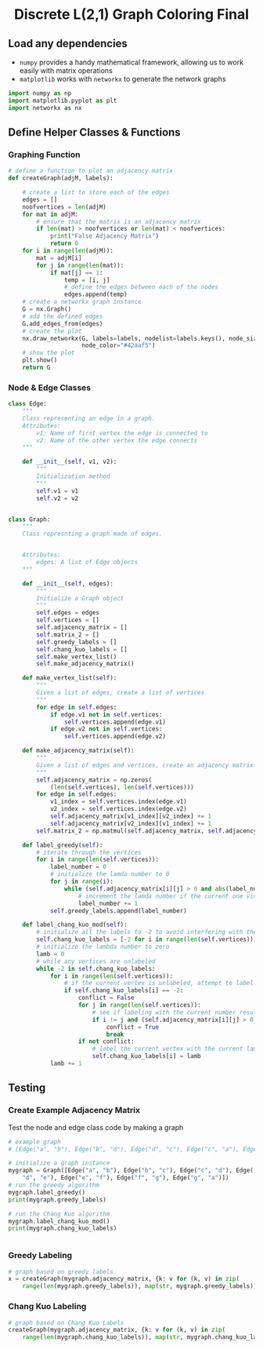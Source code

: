 # Discrete L(2,1) Graph Coloring Final {style="text-align: center;"}

## Load any dependencies

-   `numpy` provides a handy mathematical framework, allowing us to work easily with matrix operations
-   `matplotlib` works with `networkx` to generate the network graphs

```python
import numpy as np
import matplotlib.pyplot as plt
import networkx as nx
```

## Define Helper Classes & Functions

### Graphing Function
```python
# define a function to plot an adjacency matrix
def createGraph(adjM, labels):

    # create a list to store each of the edges
    edges = []
    noofvertices = len(adjM)
    for mat in adjM:
        # ensure that the matrix is an adjacency matrix
        if len(mat) > noofvertices or len(mat) < noofvertices:
            print("False Adjacency Matrix")
            return 0
    for i in range(len(adjM)):
        mat = adjM[i]
        for j in range(len(mat)):
            if mat[j] == 1:
                temp = [i, j]
                # define the edges between each of the nodes
                edges.append(temp)
    # create a networkx graph instance
    G = nx.Graph()
    # add the defined edges
    G.add_edges_from(edges)
    # create the plot
    nx.draw_networkx(G, labels=labels, nodelist=labels.keys(), node_size=800,
                     node_color="#42aaf5")
    # show the plot
    plt.show()
    return G
```

### Node & Edge Classes

```python
class Edge:
    """
    Class representing an edge in a graph.
    Attributes:
        v1: Name of first vertex the edge is connected to
        v2: Name of the other vertex the edge connects
    """

    def __init__(self, v1, v2):
        """
        Initialization method
        """
        self.v1 = v1
        self.v2 = v2


class Graph:
    """
    Class represnting a graph made of edges.


    Attributes:
        edges: A list of Edge objects
    """

    def __init__(self, edges):
        """
        Initialize a Graph object
        """
        self.edges = edges
        self.vertices = []
        self.adjacency_matrix = []
        self.matrix_2 = []
        self.greedy_labels = []
        self.chang_kuo_labels = []
        self.make_vertex_list()
        self.make_adjacency_matrix()

    def make_vertex_list(self):
        """
        Given a list of edges, create a list of vertices
        """
        for edge in self.edges:
            if edge.v1 not in self.vertices:
                self.vertices.append(edge.v1)
            if edge.v2 not in self.vertices:
                self.vertices.append(edge.v2)

    def make_adjacency_matrix(self):
        """
        Given a list of edges and vertices, create an adjacency matrix for the graph
        """
        self.adjacency_matrix = np.zeros(
            (len(self.vertices), len(self.vertices)))
        for edge in self.edges:
            v1_index = self.vertices.index(edge.v1)
            v2_index = self.vertices.index(edge.v2)
            self.adjacency_matrix[v1_index][v2_index] += 1
            self.adjacency_matrix[v2_index][v1_index] += 1
        self.matrix_2 = np.matmul(self.adjacency_matrix, self.adjacency_matrix)

    def label_greedy(self):
        # iterate through the vertices
        for i in range(len(self.vertices)):
            label_number = 0
            # initialize the lamda number to 0
            for j in range(i):
                while (self.adjacency_matrix[i][j] > 0 and abs(label_number - self.greedy_labels[j]) < 2) or (self.matrix_2[i][j] > 0 and abs(label_number - self.greedy_labels[j]) < 1):
                    # increment the lamda number if the current one violates the L(2,1) labeling rules
                    label_number += 1
            self.greedy_labels.append(label_number)

    def label_chang_kuo_mod(self):
        # initialize all the labels to -2 to avoid interfering with the actual labels
        self.chang_kuo_labels = [-2 for i in range(len(self.vertices))]
        # initialize the lambda number to zero
        lamb = 0
        # while any vertices are unlabeled
        while -2 in self.chang_kuo_labels:
            for i in range(len(self.vertices)):
                # if the current vertex is unlabeled, attempt to label it with the current lambda
                if self.chang_kuo_labels[i] == -2:
                    conflict = False
                    for j in range(len(self.vertices)):
                        # see if labeling with the current number results in a conflict with the L(2,1) labeling rules
                        if i != j and (self.adjacency_matrix[i][j] > 0 and abs(lamb - self.chang_kuo_labels[j]) < 2) or (self.matrix_2[i][j] > 0 and abs(lamb - self.chang_kuo_labels[j]) < 1):
                            conflict = True
                            break
                    if not conflict:
                        # label the current vertex with the current lambda if there is no conflict
                        self.chang_kuo_labels[i] = lamb
            lamb += 1
```

## Testing

### Create Example Adjacency Matrix

Test the node and edge class code by making a graph

```python

# example graph
# [Edge("a", "b"), Edge("b", "d"), Edge("d", "c"), Edge("c", "a"), Edge("a", "z"), Edge("a", "x"), Edge("b", "y"), Edge("c", "y"), Edge("d", "y")]

# initialize a graph instance
mygraph = Graph([Edge("a", "b"), Edge("b", "c"), Edge("c", "d"), Edge(
    "d", "e"), Edge("e", "f"), Edge("f", "g"), Edge("g", "a")])
# run the greedy algorithm
mygraph.label_greedy()
print(mygraph.greedy_labels)

# run the Chang Kuo algorithm
mygraph.label_chang_kuo_mod()
print(mygraph.chang_kuo_labels)



```

### Greedy Labeling

```python
# graph based on greedy labels
x = createGraph(mygraph.adjacency_matrix, {k: v for (k, v) in zip(
    range(len(mygraph.greedy_labels)), map(str, mygraph.greedy_labels))})

```



### Chang Kuo Labeling

```python
# graph based on Chang Kuo Labels
createGraph(mygraph.adjacency_matrix, {k: v for (k, v) in zip(
    range(len(mygraph.chang_kuo_labels)), map(str, mygraph.chang_kuo_labels))})

```
